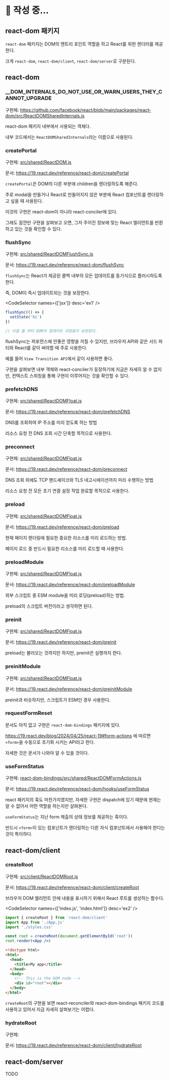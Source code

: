 
# 📝 작성 중...

## react-dom 패키지

`react-dom` 패키지는 DOM의 엔트리 포인트 역할을 하고 React를 위한 렌더러를 제공한다.

크게 `react-dom`, `react-dom/client`, `react-dom/server`로 구분된다.

## react-dom

### \_\_DOM_INTERNALS_DO_NOT_USE_OR_WARN_USERS_THEY_CANNOT_UPGRADE

구현체: https://github.com/facebook/react/blob/main/packages/react-dom/src/ReactDOMSharedInternals.js

react-dom 패키지 내부에서 사용되는 객체다.

내부 코드에서는 `ReactDOMSharedInternals`라는 이름으로 사용된다.

### createPortal

구현체: [src/shared/ReactDOM.js](https://github.com/facebook/react/blob/main/packages/react-dom/src/shared/ReactDOM.js)

문서: https://19.react.dev/reference/react-dom/createPortal

`createPortal`은 DOM의 다른 부분에 children을 렌더링하도록 해준다.

주로 modal을 만들거나 React로 만들어지지 않은 부분에 React 컴포넌트를 렌더링하고 싶을 때 사용된다.

이것의 구현은 react-dom이 아니라 react-conciler에 있다.

그래도 잠깐만 구현을 살펴보고 오면, 그저 주어진 정보에 맞는 React 엘리먼트를 반환하고 있는 것을 확인할 수 있다.

### flushSync

구현체: [src/shared/ReactDOMFlushSync.js](https://github.com/facebook/react/blob/main/packages/react-dom/src/shared/ReactDOMFlushSync.js)

문서: https://19.react.dev/reference/react-dom/flushSync

`flushSync`는 React가 제공된 콜백 내부의 모든 업데이트를 동기식으로 플러시하도록 한다.

즉, DOM이 즉시 업데이트되는 것을 보장한다.

<CodeSelector names={['jsx']} desc='ex1' />

```jsx
flushSync(() => {
  setState('hi')
})

// 다음 줄 부터 DOM이 업데이트 되었음이 보장된다.
```

flushSync는 퍼포먼스에 안좋은 영향을 끼칠 수 있지만, 브라우저 API와 같은 서드 파티와 React를 같이 써야할 때 주로 사용한다.

예를 들어 `View Transition API`에서 같이 사용하면 좋다.

구현을 살펴보면 내부 객체와 react-conciler가 등장하기에 지금은 자세히 알 수 없지만, 컨텍스트 스위칭을 통해 구현이 이루어지는 것을 확인할 수 있다.

### prefetchDNS

구현체: [src/shared/ReactDOMFloat.js](https://github.com/facebook/react/blob/main/packages/react-dom/src/shared/ReactDOMFloat.js)

문서: https://19.react.dev/reference/react-dom/prefetchDNS

DNS를 조회하여 IP 주소를 미리 얻도록 하는 방법

리소스 요청 전 DNS 조회 시간 단축할 목적으로 사용한다.

### preconnect

구현체: [src/shared/ReactDOMFloat.js](https://github.com/facebook/react/blob/main/packages/react-dom/src/shared/ReactDOMFloat.js)

문서: https://19.react.dev/reference/react-dom/preconnect

DNS 조회 외에도 TCP 핸드셰이크와 TLS 네고시에이션까지 미리 수행하는 방법

리소스 요청 전 모든 초기 연결 설정 작업 완료할 목적으로 사용한다.

### preload

구현체: [src/shared/ReactDOMFloat.js](https://github.com/facebook/react/blob/main/packages/react-dom/src/shared/ReactDOMFloat.js)

문서: https://19.react.dev/reference/react-dom/preload

현재 페이지 렌더링에 필요한 중요한 리소스를 미리 로드하는 방법.

페이지 로드 중 반드시 필요한 리소스를 미리 로드할 때 사용한다.

### preloadModule

구현체: [src/shared/ReactDOMFloat.js](https://github.com/facebook/react/blob/main/packages/react-dom/src/shared/ReactDOMFloat.js)

문서: https://19.react.dev/reference/react-dom/preloadModule

외부 스크립트 중 ESM module을 미리 로딩(preload)하는 방법.

preload의 스크립트 버전이라고 생각하면 된다.

### preinit

구현체: [src/shared/ReactDOMFloat.js](https://github.com/facebook/react/blob/main/packages/react-dom/src/shared/ReactDOMFloat.js)

문서: https://19.react.dev/reference/react-dom/preinit

preload는 불러오는 것까지만 하지만, preinit은 실행까지 한다.

### preinitModule

구현체: [src/shared/ReactDOMFloat.js](https://github.com/facebook/react/blob/main/packages/react-dom/src/shared/ReactDOMFloat.js)

문서: https://19.react.dev/reference/react-dom/preinitModule

preinit과 비슷하지만, 스크립트가 ESM인 경우 사용한다.

### requestFormReset

문서도 아직 없고 구현은 `react-dom-bindings` 패키지에 있다.

https://19.react.dev/blog/2024/04/25/react-19#form-actions 에 따르면 `<form>`을 수동으로 초기화 시키는 API라고 한다.

자세한 것은 문서가 나와야 알 수 있을 것이다.

### useFormStatus

구현체: [react-dom-bindings/src/shared/ReactDOMFormActions.js](https://github.com/facebook/react/blob/main/packages/react-dom-bindings/src/shared/ReactDOMFormActions.js)

문서: https://19.react.dev/reference/react-dom/hooks/useFormStatus

react 패키지의 훅도 마찬가지였지만, 자세한 구현은 dispatch에 있기 때문에 현재는 알 수 없어서 어떤 역할을 하는지만 살펴본다.

`useFormStatus`는 지난 form 제출의 상태 정보를 제공하는 훅이다.

반드시 `<form>`이 있는 컴포넌트가 렌더링하는 다른 자식 컴포넌트에서 사용해야 한다는 것이 특이하다.

## react-dom/client

### createRoot

구현체: [src/client/ReactDOMRoot.js](https://github.com/facebook/react/blob/main/packages/react-dom/src/client/ReactDOMRoot.js)

문서: https://19.react.dev/reference/react-dom/client/createRoot

브라우저 DOM 엘리먼트 안에 내용을 표시하기 위해서 React 루트를 생성하는 함수다.

<CodeSelector names={['index.js', 'index.html']} desc='ex2' />

```jsx
import { createRoot } from 'react-dom/client'
import App from './App.js'
import './styles.css'

const root = createRoot(document.getElementById('root'))
root.render(<App />)
```

```html
<!doctype html>
<html>
  <head>
    <title>My app</title>
  </head>
  <body>
    <!-- This is the DOM node -->
    <div id="root"></div>
  </body>
</html>
```

`createRoot`의 구현을 보면 react-reconciler와 react-dom-bindings 패키지 코드를 사용하고 있어서 지금 자세히 살펴보기는 어렵다.

### hydrateRoot

구현체:

문서: https://19.react.dev/reference/react-dom/client/hydrateRoot

## react-dom/server

TODO
